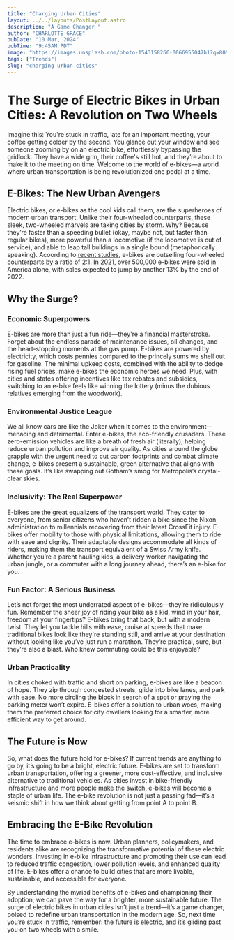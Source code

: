 ```yaml
---
title: "Charging Urban Cities"
layout: ../../layouts/PostLayout.astro
description: "A Game Changer "
author: "CHARLOTTE GRACE"
pubDate: "10 Mar, 2024"
pubTime: "9:45AM PDT"
image: "https://images.unsplash.com/photo-1543158266-0066955047b1?q=80&w=2340&auto=format&fit=crop&ixlib=rb-4.0.3&ixid=M3wxMjA3fDB8MHxwaG90by1wYWdlfHx8fGVufDB8fHx8fA%3D%3D"
tags: ["Trends"]
slug: "charging-urban-cities"
---
```


# The Surge of Electric Bikes in Urban Cities: A Revolution on Two Wheels

Imagine this: You're stuck in traffic, late for an important meeting, your coffee getting colder by the second. You glance out your window and see someone zooming by on an electric bike, effortlessly bypassing the gridlock. They have a wide grin, their coffee's still hot, and they’re about to make it to the meeting on time. Welcome to the world of e-bikes—a world where urban transportation is being revolutionized one pedal at a time.

## E-Bikes: The New Urban Avengers

Electric bikes, or e-bikes as the cool kids call them, are the superheroes of modern urban transport. Unlike their four-wheeled counterparts, these sleek, two-wheeled marvels are taking cities by storm. Why? Because they’re faster than a speeding bullet (okay, maybe not, but faster than regular bikes), more powerful than a locomotive (if the locomotive is out of service), and able to leap tall buildings in a single bound (metaphorically speaking). Acoording to [recent studies](https://www.ebicycles.com/ebike-facts-statistics/), e-bikes are outselling four-wheeled counterparts by a ratio of 2:1. In 2021, over 500,000 e-bikes were sold in America alone, with sales expected to jump by another 13% by the end of 2022.

## Why the Surge?

### Economic Superpowers

E-bikes are more than just a fun ride—they're a financial masterstroke. Forget about the endless parade of maintenance issues, oil changes, and the heart-stopping moments at the gas pump. E-bikes are powered by electricity, which costs pennies compared to the princely sums we shell out for gasoline. The minimal upkeep costs, combined with the ability to dodge rising fuel prices, make e-bikes the economic heroes we need. Plus, with cities and states offering incentives like tax rebates and subsidies, switching to an e-bike feels like winning the lottery (minus the dubious relatives emerging from the woodwork).

### Environmental Justice League

We all know cars are like the Joker when it comes to the environment—menacing and detrimental. Enter e-bikes, the eco-friendly crusaders. These zero-emission vehicles are like a breath of fresh air (literally), helping reduce urban pollution and improve air quality. As cities around the globe grapple with the urgent need to cut carbon footprints and combat climate change, e-bikes present a sustainable, green alternative that aligns with these goals. It’s like swapping out Gotham’s smog for Metropolis’s crystal-clear skies.

### Inclusivity: The Real Superpower

E-bikes are the great equalizers of the transport world. They cater to everyone, from senior citizens who haven’t ridden a bike since the Nixon administration to millennials recovering from their latest CrossFit injury. E-bikes offer mobility to those with physical limitations, allowing them to ride with ease and dignity. Their adaptable designs accommodate all kinds of riders, making them the transport equivalent of a Swiss Army knife. Whether you’re a parent hauling kids, a delivery worker navigating the urban jungle, or a commuter with a long journey ahead, there’s an e-bike for you.

### Fun Factor: A Serious Business

Let’s not forget the most underrated aspect of e-bikes—they’re ridiculously fun. Remember the sheer joy of riding your bike as a kid, wind in your hair, freedom at your fingertips? E-bikes bring that back, but with a modern twist. They let you tackle hills with ease, cruise at speeds that make traditional bikes look like they're standing still, and arrive at your destination without looking like you’ve just run a marathon. They’re practical, sure, but they’re also a blast. Who knew commuting could be this enjoyable?

### Urban Practicality

In cities choked with traffic and short on parking, e-bikes are like a beacon of hope. They zip through congested streets, glide into bike lanes, and park with ease. No more circling the block in search of a spot or praying the parking meter won’t expire. E-bikes offer a solution to urban woes, making them the preferred choice for city dwellers looking for a smarter, more efficient way to get around.

## The Future is Now

So, what does the future hold for e-bikes? If current trends are anything to go by, it’s going to be a bright, electric future. E-bikes are set to transform urban transportation, offering a greener, more cost-effective, and inclusive alternative to traditional vehicles. As cities invest in bike-friendly infrastructure and more people make the switch, e-bikes will become a staple of urban life. The e-bike revolution is not just a passing fad—it’s a seismic shift in how we think about getting from point A to point B.

## Embracing the E-Bike Revolution

The time to embrace e-bikes is now. Urban planners, policymakers, and residents alike are recognizing the transformative potential of these electric wonders. Investing in e-bike infrastructure and promoting their use can lead to reduced traffic congestion, lower pollution levels, and enhanced quality of life. E-bikes offer a chance to build cities that are more livable, sustainable, and accessible for everyone.

By understanding the myriad benefits of e-bikes and championing their adoption, we can pave the way for a brighter, more sustainable future. The surge of electric bikes in urban cities isn’t just a trend—it’s a game changer, poised to redefine urban transportation in the modern age. So, next time you’re stuck in traffic, remember: the future is electric, and it’s gliding past you on two wheels with a smile.
